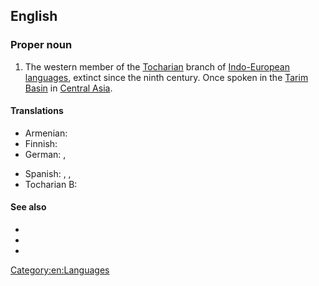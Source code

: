 ==English==
{{wikipedia}}

===Proper noun===
{{en-proper noun}}

# {{lb|en|linguistics}} The western member of the [[Tocharian]] branch of [[Indo-European]] [[language]]s, extinct since the ninth century. Once spoken in the [[Tarim Basin]] in [[Central Asia]].
#: {{syn|en|Kuchean|West Tocharian}}

====Translations====
{{trans-top|western member of Tocharian branch}}
* Armenian: {{t|hy|թոխարերեն Բ}}
* Finnish: {{t+|fi|tokaari B}}
* German: {{t|de|Tocharisch B|n}}, {{t|de|Westtocharisch|n}}
{{trans-mid}}
* Spanish: {{t|es|tocario B|m}}, {{t|es|tocario occidental|m}}, {{t|es|kucheano|m}}
* Tocharian B: {{t|txb|kuśiññe}}
{{trans-bottom}}

====See also====
* {{langcat|txb}}
* {{langlist}}
* {{l|en|Tocharian A}}

[[Category:en:Languages]]